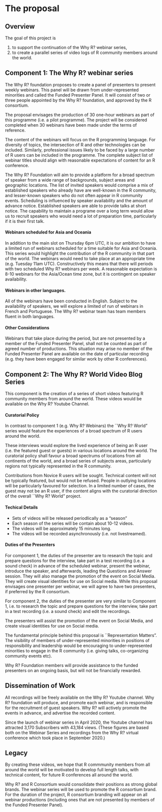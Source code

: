 # The proposal

## Overview
The goal of this project is 

 1. to support the continuation of the Why R? webinar series, 
 2. to create a parallel series of video logs of R community members around the world.

## Component 1: The Why R? webinar series

The Why R? foundation proposes to create a panel of presenters to present weekly webinars. This panel will be drawn from under-represented minorities and called the Funded Presenter Panel. It will consist of two or three people appointed by the Why R? foundation, and approved by the R consortium.

The proposal envisages the production of 30 one-hour webinars as part of this programme (i.e. a pilot programme). The project will be considered completed when 30 webinars have been made under the terms of reference. 

The content of the webinars will focus on the R programming language. For diversity of topics, the intersection of R and other technologies can be included. Similarly, professional issues likely to be faced by a large number of R users can be included in the programme. The complete subject list of webinar titles should align with reasonable expectations of content for an R conference. 

The Why R? Foundation will aim to provide a platform for a broad spectrum of speaker from a wide range of backgrounds, subject areas and geographic locations. The list of invited speakers would comprise a mix of established speakers who already have are well-known in the R community, and lesser-known speakers who do not often appear in R community events. Scheduling is influenced by speaker availability and the amount of advance notice. Established speakers are able to provide talks at short notice. The capability to maintain a programe over a long term would allow us to recruit speakers who would need a lot of preparation time, particularly if it is their first talk.



#### Webinars scheduled for Asia and Oceania

In addition to the main slot on Thursday 6pm UTC, it is our ambition to have a limited run of webinars scheduled for a time suitable for Asia and Oceania. 
This series would highlight the contribution of the R community in that part of the world.
The webinars would need to take place at an appropriate time (e.g. Tuesday 11am UTC). Constructively this means that there will periods with two scheduled Why R? webinars per week. A reasonable expectation is 8-10 webinars for the Asia/Ocean time zone, but it is contingent on speaker availability.

#### Webinars in other languages.

All of the webinars have been conducted in English. Subject to the availability of speakers, we will explore a limited of run of webinars in French and Portuguese. The Why R? webinar team has team members fluent in both languages.




#### Other Considerations 

Webinars that take place during the period, but are not presented by a member of the Funded Presenter Panel, shall not be counted as part of agreed number of productions. This situation may arise no member of the Funded Presenter Panel are available on the date of particular recording (e.g. they have been engaged for similar work by other R conferences).




##  Component 2: The Why R? World Video Blog Series

This component is the creation of a series of short videos featuring R community members from around the world. These videos would be available on the Why R? Youtube Channel.


#### Curatorial Policy

In contrast to component 1 (e.g. Why R? Webinars) the ``Why R? World" series would feature the experiences of a broad spectrum of R users around the world. 

These interviews would explore the lived experience of being an R user (i.e. the featured guest or guests) in various locations around the world. The curatorial policy shall favour a broad spectrums of locations from all continents of the world, and a broad series of subjects areas, particularly regions not typically represented in the R community. 

Contributions from Novice R users will be sought. Technical content will not be typically featured, but would not be refused. People in outlying locations will be particularly favoured for selection. In a limited number of cases, the guest may not be an R user, if the content aligns with the curatorial direction of the overall ``Why R? World" project.

#### Techical Details

* Sets of videos will be released periodlically as a "season"
* Each season of the series will be contain about 10-12 videos.
* The videos will be approximately 15 minutes long.
* The videos will be recorded asynchronously (i.e. not livestreamed).


#### Duties of the Presenters

For component 1, the duties of the presenter are to research the topic and prepare questions for the interview, take part in a test recording (i.e. a sound check) in advance of the scheduled webinar, present the webinar, introduce the speaker, and afterwards, leading the Questions and Answer session. They will also manage the promotion of the event on Social Media. They will create visual identities for use on Social media. While this proposal envisages one presenter per webinar, we will agree to have two presenters, if preferred by the R consortium. 

For component 2, the duties of the presenter are very similar to Component 1, i.e. to research the topic and prepare questions for the interview, take part in a test recording (i.e. a sound check) and edit the recordings.

The presenters will assist the promotion of the event on Social Media, and create visual identities for use on Social media. 

The fundamental principle behind this proposal is ``Representation Matters". The visibility of members of under-represented minorities in positions of responsibility and leadership would be encouraging to under-represented minorities to engage in the R community (i.e. giving talks, co-organizing community events etc).

Why R? Foundation members will provide assistance to the funded presenters on an ongoing basis, but will not be financially rewarded.




## Dissemination of Work

All recordings will be freely available on the Why R? Youtube channel. Why R? foundation will produce, and promote each webinar, and is responsible for the recruitment of guest speakers. Why R? will actively promote the events in advance, and advertise the recorded content.

Since the launch of webinar series in April 2020, the Youtube channel has attracted 3,170 Subscribers with 43,184 views.
(These figures are based both on the Webinar Series and recordings from the Why R? virtual conference which took place in September 2020.)



## Legacy

By creating these videos, we hope that R commmunity members from all around the world will be motivated to develop full length talks, with technical content, for future R conferences all around the world.

Why R? and R Consortium would consolidate their positions as strong global brands. The webinar series will be used to promote the R consortium brand. For the duration of the project, R consortium branding will appear on all webinar productions (including ones that are not presented by members of the Funded Presenter Panel).









<!--
Go into more detail about the specifics of the project and it delivers against the problem.

Depending on project type the detail section should include:

 - [ ] Minimum Viable Product
 - [ ] Architecture
 - [ ] Assumptions
-->